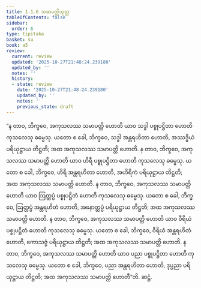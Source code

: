```yaml
---
title: 1.1.6 သမာပတ္တိသုတ္တ
tableOfContents: false
sidebar:
  order: 6
type: tipitaka
basket: su
book: a5
review:
  current: review
  updated: '2025-10-27T21:48:24.239180'
  updated_by: ''
  notes: ''
  history:
  - state: review
    date: '2025-10-27T21:48:24.239180'
    updated_by: ''
    notes: ''
    previous_state: draft
---
```



<ReviewStatus review={frontmatter.review} showDetails={true} />

<HypothesisAnnotation frontmatter={frontmatter} />

<DynamicBreadcrumb />

<Division number="6" book="a5" e="ch" v="16" p="4">

<Paragraph number="23" book="a5">
“န တာဝ, ဘိက္ခဝေ, အကုသလဿ သမာပတ္တိ ဟောတိ ယာဝ သဒ္ဓါ ပစ္စုပဋ္ဌိတာ ဟောတိ ကုသလေသု ဓမ္မေသု. ယတော စ ခေါ, ဘိက္ခဝေ, သဒ္ဓါ အန္တရဟိတာ ဟောတိ, အဿဒ္ဓိယံ ပရိယုဋ္ဌာယ တိဋ္ဌတိ; အထ အကုသလဿ သမာပတ္တိ ဟောတိ.
</Paragraph>

<Paragraph number="24" book="a5">
န တာဝ, ဘိက္ခဝေ, အကုသလဿ သမာပတ္တိ ဟောတိ ယာဝ ဟိရီ ပစ္စုပဋ္ဌိတာ ဟောတိ ကုသလေသု ဓမ္မေသု. ယတော စ ခေါ, ဘိက္ခဝေ, ဟိရီ အန္တရဟိတာ ဟောတိ, အဟိရိကံ ပရိယုဋ္ဌာယ တိဋ္ဌတိ; အထ အကုသလဿ သမာပတ္တိ ဟောတိ.
</Paragraph>

<Paragraph number="25" book="a5">
န တာဝ, ဘိက္ခဝေ, အကုသလဿ သမာပတ္တိ ဟောတိ ယာဝ ဩတ္တပ္ပံ ပစ္စုပဋ္ဌိတံ ဟောတိ ကုသလေသု ဓမ္မေသု. ယတော စ ခေါ, ဘိက္ခဝေ, ဩတ္တပ္ပံ အန္တရဟိတံ ဟောတိ, အနောတ္တပ္ပံ ပရိယုဋ္ဌာယ တိဋ္ဌတိ; အထ အကုသလဿ သမာပတ္တိ ဟောတိ.
</Paragraph>

<Paragraph number="26" book="a5">
န တာဝ, ဘိက္ခဝေ, အကုသလဿ သမာပတ္တိ ဟောတိ ယာဝ ဝီရိယံ ပစ္စုပဋ္ဌိတံ ဟောတိ ကုသလေသု ဓမ္မေသု. ယတော စ ခေါ, ဘိက္ခဝေ, ဝီရိယံ အန္တရဟိတံ ဟောတိ, ကောသဇ္ဇံ ပရိယုဋ္ဌာယ တိဋ္ဌတိ; အထ အကုသလဿ သမာပတ္တိ ဟောတိ.
</Paragraph>

<Paragraph number="27" book="a5">
န တာဝ, ဘိက္ခဝေ, အကုသလဿ သမာပတ္တိ ဟောတိ ယာဝ ပညာ ပစ္စုပဋ္ဌိတာ ဟောတိ ကုသလေသု ဓမ္မေသု. ယတော စ ခေါ, ဘိက္ခဝေ, ပညာ အန္တရဟိတာ ဟောတိ, ဒုပ္ပညာ ပရိယုဋ္ဌာယ တိဋ္ဌတိ; အထ အကုသလဿ သမာပတ္တိ ဟောတီ”တိ.

</Paragraph>
</Division>

<Paragraph number="28" type="center" book="a5">
ဆဋ္ဌံ.
</Paragraph>
